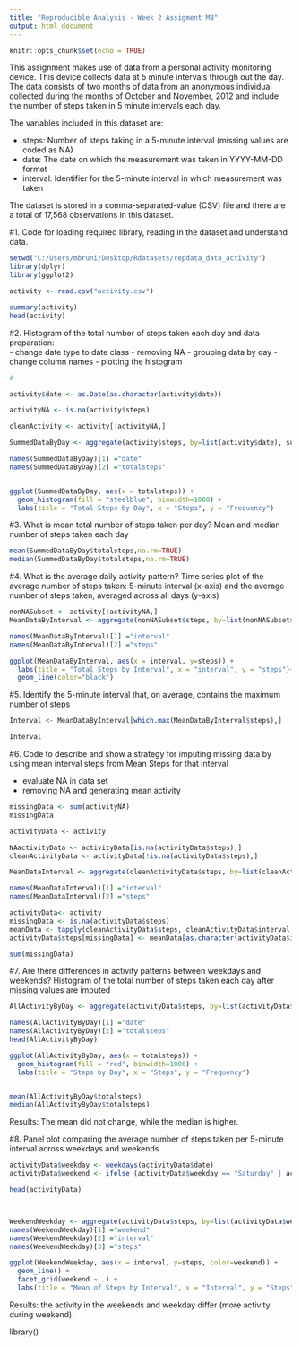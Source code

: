 ---
title: "Reproducible Analysis - Week 2 Assigment MB"
output: html_document
---


```{r setup, include=TRUE}
knitr::opts_chunk$set(echo = TRUE)
```



This assignment makes use of data from a personal activity monitoring device. This device collects data at 5 minute intervals through out the day. The data consists of two months of data from an anonymous individual collected during the months of October and November, 2012 and include the number of steps taken in 5 minute intervals each day.

The variables included in this dataset are:  

- steps: Number of steps taking in a 5-minute interval (missing values are coded as NA)
- date: The date on which the measurement was taken in YYYY-MM-DD format
- interval: Identifier for the 5-minute interval in which measurement was taken

The dataset is stored in a comma-separated-value (CSV) file and there are a total of 17,568 observations in this dataset.

#1. Code for loading required library, reading in the dataset and understand data.

```{r}
setwd("C:/Users/mbruni/Desktop/Rdatasets/repdata_data_activity")
library(dplyr)
library(ggplot2)

activity <- read.csv("activity.csv")

summary(activity)
head(activity)

```

#2. Histogram of the total number of steps taken each day and data preparation:  
- change date type to date class 
- removing NA
- grouping data by day
- change column names
- plotting the histogram

```{r}


#  

activity$date <- as.Date(as.character(activity$date))

activityNA <- is.na(activity$steps)

cleanActivity <- activity[!activityNA,]

SummedDataByDay <- aggregate(activity$steps, by=list(activity$date), sum)

names(SummedDataByDay)[1] ="date"
names(SummedDataByDay)[2] ="totalsteps"


ggplot(SummedDataByDay, aes(x = totalsteps)) +
  geom_histogram(fill = "steelblue", binwidth=1000) +
  labs(title = "Total Steps by Day", x = "Steps", y = "Frequency")

```

#3. What is mean total number of steps taken per day? Mean and median number of steps taken each day

```{r}

mean(SummedDataByDay$totalsteps,na.rm=TRUE)
median(SummedDataByDay$totalsteps,na.rm=TRUE)

```
#4. What is the average daily activity pattern? Time series plot of the average number of steps taken: 5-minute interval (x-axis) and the average number of steps taken, averaged across all days (y-axis)


```{r}

nonNASubset <- activity[!activityNA,]
MeanDataByInterval <- aggregate(nonNASubset$steps, by=list(nonNASubset$interval), mean)

names(MeanDataByInterval)[1] ="interval"
names(MeanDataByInterval)[2] ="steps"

ggplot(MeanDataByInterval, aes(x = interval, y=steps)) +
  labs(title = "Total Steps by Interval", x = "interval", y = "steps")+
  geom_line(color="black") 

```

#5. Identify the 5-minute interval that, on average, contains the maximum number of steps

```{r}
Interval <- MeanDataByInterval[which.max(MeanDataByInterval$steps),]

Interval
```

#6. Code to describe and show a strategy for imputing missing data by using mean interval steps from Mean Steps for that interval  

- evaluate NA in data set
- removing NA and generating mean activity

```{r}
missingData <- sum(activityNA)
missingData

activityData <- activity

NAactivityData <- activityData[is.na(activityData$steps),]
cleanActivityData <- activityData[!is.na(activityData$steps),]

MeanDataInterval <- aggregate(cleanActivityData$steps, by=list(cleanActivityData$interval), sum)

names(MeanDataInterval)[1] ="interval"
names(MeanDataInterval)[2] ="steps"

activityData<- activity
missingData <- is.na(activityData$steps)
meanData <- tapply(cleanActivityData$steps, cleanActivityData$interval, mean, na.rm=TRUE, simplify=TRUE)
activityData$steps[missingData] <- meanData[as.character(activityData$interval[missingData])]

sum(missingData)


```

#7. Are there differences in activity patterns between weekdays and weekends? Histogram of the total number of steps taken each day after missing values are imputed

```{r}
AllActivityByDay <- aggregate(activityData$steps, by=list(activityData$date), sum)

names(AllActivityByDay)[1] ="date"
names(AllActivityByDay)[2] ="totalsteps"
head(AllActivityByDay)

ggplot(AllActivityByDay, aes(x = totalsteps)) +
  geom_histogram(fill = "red", binwidth=1000) +
  labs(title = "Steps by Day", x = "Steps", y = "Frequency")


mean(AllActivityByDay$totalsteps)
median(AllActivityByDay$totalsteps)
```

Results: The mean did not change, while the median is higher.

#8. Panel plot comparing the average number of steps taken per 5-minute interval across weekdays and weekends


```{r}
activityData$weekday <- weekdays(activityData$date)
activityData$weekend <- ifelse (activityData$weekday == "Saturday" | activityData$weekday == "Sunday", "Weekend", "Weekday")

head(activityData)



WeekendWeekday <- aggregate(activityData$steps, by=list(activityData$weekend, activityData$interval), mean)
names(WeekendWeekday)[1] ="weekend"
names(WeekendWeekday)[2] ="interval"
names(WeekendWeekday)[3] ="steps"

ggplot(WeekendWeekday, aes(x = interval, y=steps, color=weekend)) +
  geom_line() +
  facet_grid(weekend ~ .) +
  labs(title = "Mean of Steps by Interval", x = "Interval", y = "Steps")

```

Results: the activity in the weekends and weekday differ (more activity during weekend).

library()